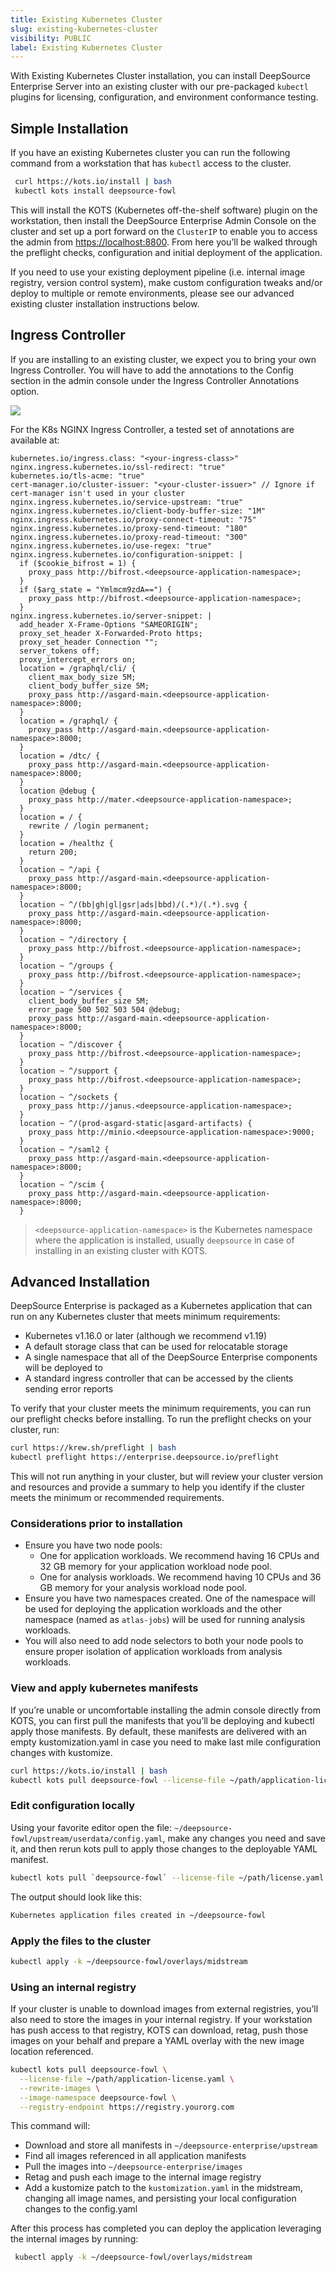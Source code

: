 ```yaml
---
title: Existing Kubernetes Cluster
slug: existing-kubernetes-cluster
visibility: PUBLIC
label: Existing Kubernetes Cluster
---
```

With Existing Kubernetes Cluster installation, you can install DeepSource Enterprise Server into an existing cluster with our pre-packaged `kubectl` plugins for licensing, configuration, and environment conformance testing.

## Simple Installation

If you have an existing Kubernetes cluster you can run the following command from a workstation that has `kubectl` access to the cluster.

```bash
 curl https://kots.io/install | bash
 kubectl kots install deepsource-fowl
```

This will install the KOTS (Kubernetes off-the-shelf software) plugin on the workstation, then install the DeepSource Enterprise Admin Console on the cluster and set up a port forward on the `ClusterIP` to enable you to access the admin from [https://localhost:8800](https://localhost:8800). From here you’ll be walked through the preflight checks, configuration and initial deployment of the application.

If you need to use your existing deployment pipeline (i.e. internal image registry, version control system), make custom configuration tweaks and/or deploy to multiple or remote environments, please see our advanced existing cluster installation instructions below.

## Ingress Controller

If you are installing to an existing cluster, we expect you to bring your own Ingress Controller.  You will have to add the annotations to the Config section in the admin console under the Ingress Controller Annotations option.

![](https://files.readme.io/6ca88e2-small-ingress-annotations.png)

For the K8s NGINX Ingress Controller, a tested set of annotations are available at: 

```
kubernetes.io/ingress.class: "<your-ingress-class>"
nginx.ingress.kubernetes.io/ssl-redirect: "true"
kubernetes.io/tls-acme: "true"
cert-manager.io/cluster-issuer: "<your-cluster-issuer>" // Ignore if cert-manager isn't used in your cluster
nginx.ingress.kubernetes.io/service-upstream: "true"
nginx.ingress.kubernetes.io/client-body-buffer-size: "1M"
nginx.ingress.kubernetes.io/proxy-connect-timeout: "75"
nginx.ingress.kubernetes.io/proxy-send-timeout: "180"
nginx.ingress.kubernetes.io/proxy-read-timeout: "300"
nginx.ingress.kubernetes.io/use-regex: "true"
nginx.ingress.kubernetes.io/configuration-snippet: |
  if ($cookie_bifrost = 1) {
    proxy_pass http://bifrost.<deepsource-application-namespace>;
  }
  if ($arg_state = "Ymlmcm9zdA==") {
    proxy_pass http://bifrost.<deepsource-application-namespace>;
  }
nginx.ingress.kubernetes.io/server-snippet: |
  add_header X-Frame-Options "SAMEORIGIN";
  proxy_set_header X-Forwarded-Proto https;
  proxy_set_header Connection "";
  server_tokens off;
  proxy_intercept_errors on;
  location = /graphql/cli/ {
    client_max_body_size 5M;
    client_body_buffer_size 5M;
    proxy_pass http://asgard-main.<deepsource-application-namespace>:8000;
  }
  location = /graphql/ {
    proxy_pass http://asgard-main.<deepsource-application-namespace>:8000;
  }
  location = /dtc/ {
    proxy_pass http://asgard-main.<deepsource-application-namespace>:8000;
  }
  location @debug {
    proxy_pass http://mater.<deepsource-application-namespace>;
  }
  location = / {
    rewrite / /login permanent;
  }
  location = /healthz {
    return 200;
  }
  location ~ ^/api {
    proxy_pass http://asgard-main.<deepsource-application-namespace>:8000;
  }
  location ~ ^/(bb|gh|gl|gsr|ads|bbd)/(.*)/(.*).svg {
    proxy_pass http://asgard-main.<deepsource-application-namespace>:8000;
  }
  location ~ ^/directory {
    proxy_pass http://bifrost.<deepsource-application-namespace>;
  }
  location ~ ^/groups {
    proxy_pass http://bifrost.<deepsource-application-namespace>;
  }
  location ~ ^/services {
    client_body_buffer_size 5M;
    error_page 500 502 503 504 @debug;
    proxy_pass http://asgard-main.<deepsource-application-namespace>:8000;
  }
  location ~ ^/discover {
    proxy_pass http://bifrost.<deepsource-application-namespace>;
  }
  location ~ ^/support {
    proxy_pass http://bifrost.<deepsource-application-namespace>;
  }
  location ~ ^/sockets {
    proxy_pass http://janus.<deepsource-application-namespace>;
  }
  location ~ ^/(prod-asgard-static|asgard-artifacts) {
    proxy_pass http://minio.<deepsource-application-namespace>:9000;
  }
  location ~ ^/saml2 {
    proxy_pass http://asgard-main.<deepsource-application-namespace>:8000;
  }
  location ~ ^/scim {
    proxy_pass http://asgard-main.<deepsource-application-namespace>:8000;
  }
```

> `<deepsource-application-namespace>` is the Kubernetes namespace where the application is installed, usually `deepsource` in case of installing in an existing cluster with KOTS.

## Advanced Installation

DeepSource Enterprise is packaged as a Kubernetes application that can run on any Kubernetes cluster that meets minimum requirements:

- Kubernetes v1.16.0 or later (although we recommend v1.19)
- A default storage class that can be used for relocatable storage
- A single namespace that all of the DeepSource Enterprise components will be deployed to
- A standard ingress controller that can be accessed by the clients sending error reports

To verify that your cluster meets the minimum requirements, you can run our preflight checks before installing. To run the preflight checks on your cluster, run:

```bash
curl https://krew.sh/preflight | bash
kubectl preflight https://enterprise.deepsource.io/preflight
```

This will not run anything in your cluster, but will review your cluster version and resources and provide a summary to help you identify if the cluster meets the minimum or recommended requirements.

### Considerations prior to installation

- Ensure you have two node pools:
  - One for application workloads. We recommend having 16 CPUs and 32 GB memory for your application workload node pool.
  - One for analysis workloads. We recommend having 10 CPUs and 36 GB memory for your analysis workload node pool.
- Ensure you have two namespaces created. One of the namespace will be used for deploying the application workloads and the other namespace (named as `atlas-jobs`) will be used for running analysis workloads.
- You will also need to add node selectors to both your node pools to ensure proper isolation of application workloads from analysis workloads.

### View and apply kubernetes manifests

If you’re unable or uncomfortable installing the admin console directly from KOTS, you can first pull the manifests that you’ll be deploying and kubectl apply those manifests. By default, these manifests are delivered with an empty kustomization.yaml in case you need to make last mile configuration changes with kustomize.

```bash
curl https://kots.io/install | bash
kubectl kots pull deepsource-fowl --license-file ~/path/application-license.yaml
```

### Edit configuration locally

Using your favorite editor open the file: `~/deepsource-fowl/upstream/userdata/config.yaml`, make any changes you need and save it, and then rerun kots pull to apply those changes to the deployable YAML manifest.

```bash
kubectl kots pull `deepsource-fowl` --license-file ~/path/license.yaml
```

The output should look like this:

```bash
Kubernetes application files created in ~/deepsource-fowl
```

### Apply the files to the cluster

```bash
kubectl apply -k ~/deepsource-fowl/overlays/midstream
```

### Using an internal registry

If your cluster is unable to download images from external registries, you’ll also need to store the images in your internal registry. If your workstation has push access to that registry, KOTS can download, retag, push those images on your behalf and prepare a YAML overlay with the new image location referenced.

```bash
kubectl kots pull deepsource-fowl \
  --license-file ~/path/application-license.yaml \
  --rewrite-images \
  --image-namespace deepsource-fowl \
  --registry-endpoint https://registry.yourorg.com
```

This command will:

- Download and store all manifests in `~/deepsource-enterprise/upstream`
- Find all images referenced in all application manifests
- Pull the images into `~/deepsource-enterprise/images`
- Retag and push each image to the internal image registry
- Add a kustomize patch to the `kustomization.yaml` in the midstream, changing all image names, and persisting your local configuration changes to the config.yaml

After this process has completed you can deploy the application leveraging the internal images by running:

```bash
 kubectl apply -k ~/deepsource-fowl/overlays/midstream
```
